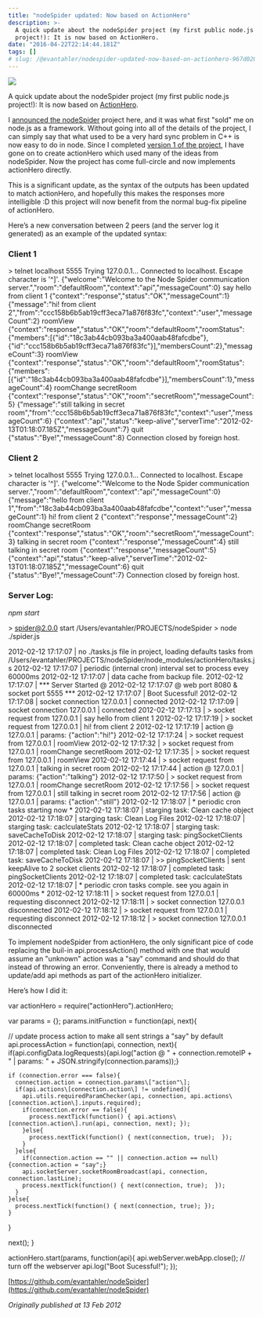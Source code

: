 ```yaml
---
title: "nodeSpider updated: Now based on ActionHero"
description: >-
  A quick update about the nodeSpider project (my first public node.js
  project!): It is now based on ActionHero.
date: "2016-04-22T22:14:44.181Z"
tags: []
# slug: /@evantahler/nodespider-updated-now-based-on-actionhero-967d02041ec7
---
```


![](/images/medium-export/1__n__p2AQEh65jifa73Si__btQ.jpeg)

A quick update about the nodeSpider project (my first public node.js project!): It is now based on [ActionHero](http://actionherojs.com).

I [announced the nodeSpider](http://blog.evantahler.com/node-spider-writing-a-real-time-messaging-relay-in-nodejs) project here, and it was what first "sold" me on node.js as a framework. Without going into all of the details of the project, I can simply say that what used to be a very hard sync problem in C++ is now easy to do in node. Since I completed [version 1 of the project](https://github.com/evantahler/nodeSpider/tree/04c1b1fff932bd5bcff8dc78e0d0fa9d32f259fb), I have gone on to create actionHero which used many of the ideas from nodeSpider. Now the project has come full-circle and now implements actionHero directly.

This is a significant update, as the syntax of the outputs has been updated to match actionHero, and hopefully this makes the responses more intelligible :D this project will now benefit from the normal bug-fix pipeline of actionHero.

Here’s a new conversation between 2 peers (and the server log it generated) as an example of the updated syntax:

### Client 1

\> telnet localhost 5555
Trying 127.0.0.1...
Connected to localhost.
Escape character is '^\]'.
{"welcome":"Welcome to the Node Spider communication server.","room":"defaultRoom","context":"api","messageCount":0}
say hello from client 1
{"context":"response","status":"OK","messageCount":1}
{"message":"hi! from client 2","from":"ccc158b6b5ab19cff3eca71a876f83fc","context":"user","messageCount":2}
roomView
{"context":"response","status":"OK","room":"defaultRoom","roomStatus":{"members":\[{"id":"18c3ab44cb093ba3a400aab48fafcdbe"},{"id":"ccc158b6b5ab19cff3eca71a876f83fc"}\],"membersCount":2},"messageCount":3}
roomView
{"context":"response","status":"OK","room":"defaultRoom","roomStatus":{"members":\[{"id":"18c3ab44cb093ba3a400aab48fafcdbe"}\],"membersCount":1},"messageCount":4}
roomChange secretRoom
{"context":"response","status":"OK","room":"secretRoom","messageCount":5}
{"message":"still talking in secret room","from":"ccc158b6b5ab19cff3eca71a876f83fc","context":"user","messageCount":6}
{"context":"api","status":"keep-alive","serverTime":"2012-02-13T01:18:07.185Z","messageCount":7}
quit
{"status":"Bye!","messageCount":8}
Connection closed by foreign host.

### Client 2

\> telnet localhost 5555
Trying 127.0.0.1...
Connected to localhost.
Escape character is '^\]'.
{"welcome":"Welcome to the Node Spider communication server.","room":"defaultRoom","context":"api","messageCount":0}
{"message":"hello from client 1","from":"18c3ab44cb093ba3a400aab48fafcdbe","context":"user","messageCount":1}
hi! from client 2
{"context":"response","messageCount":2}
roomChange secretRoom
{"context":"response","status":"OK","room":"secretRoom","messageCount":3}
talking in secret room
{"context":"response","messageCount":4}
still talking in secret room
{"context":"response","messageCount":5}
{"context":"api","status":"keep-alive","serverTime":"2012-02-13T01:18:07.185Z","messageCount":6}
quit
{"status":"Bye!","messageCount":7}
Connection closed by foreign host.

### Server Log:

_npm start_

\> spider@2.0.0 start /Users/evantahler/PROJECTS/nodeSpider
\> node ./spider.js

2012-02-12 17:17:07 | no ./tasks.js file in project, loading defaults tasks from /Users/evantahler/PROJECTS/nodeSpider/node_modules/actionHero/tasks.js
2012-02-12 17:17:07 | periodic (internal cron) interval set to process evey 60000ms
2012-02-12 17:17:07 | data cache from backup file.
2012-02-12 17:17:07 | \*\*\* Server Started @ 2012-02-12 17:17:07 @ web port 8080 &amp; socket port 5555 \*\*\*
2012-02-12 17:17:07 | Boot Sucessful!
2012-02-12 17:17:08 | socket connection 127.0.0.1 | connected
2012-02-12 17:17:09 | socket connection 127.0.0.1 | connected
2012-02-12 17:17:13 | > socket request from 127.0.0.1 | say hello from client 1
2012-02-12 17:17:19 | > socket request from 127.0.0.1 | hi! from client 2
2012-02-12 17:17:19 | action @ 127.0.0.1 | params: {"action":"hi!"}
2012-02-12 17:17:24 | > socket request from 127.0.0.1 | roomView
2012-02-12 17:17:32 | > socket request from 127.0.0.1 | roomChange secretRoom
2012-02-12 17:17:35 | > socket request from 127.0.0.1 | roomView
2012-02-12 17:17:44 | > socket request from 127.0.0.1 | talking in secret room
2012-02-12 17:17:44 | action @ 127.0.0.1 | params: {"action":"talking"}
2012-02-12 17:17:50 | > socket request from 127.0.0.1 | roomChange secretRoom
2012-02-12 17:17:56 | > socket request from 127.0.0.1 | still talking in secret room
2012-02-12 17:17:56 | action @ 127.0.0.1 | params: {"action":"still"}
2012-02-12 17:18:07 | \* periodic cron tasks starting now \*
2012-02-12 17:18:07 | starging task: Clean cache object
2012-02-12 17:18:07 | starging task: Clean Log Files
2012-02-12 17:18:07 | starging task: caclculateStats
2012-02-12 17:18:07 | starging task: saveCacheToDisk
2012-02-12 17:18:07 | starging task: pingSocketClients
2012-02-12 17:18:07 | completed task: Clean cache object
2012-02-12 17:18:07 | completed task: Clean Log Files
2012-02-12 17:18:07 | completed task: saveCacheToDisk
2012-02-12 17:18:07 | >> pingSocketClients | sent keepAlive to 2 socket clients
2012-02-12 17:18:07 | completed task: pingSocketClients
2012-02-12 17:18:07 | completed task: caclculateStats
2012-02-12 17:18:07 | \* periodic cron tasks comple. see you again in 60000ms \*
2012-02-12 17:18:11 | > socket request from 127.0.0.1 | requesting disconnect
2012-02-12 17:18:11 | > socket connection 127.0.0.1 disconnected
2012-02-12 17:18:12 | > socket request from 127.0.0.1 | requesting disconnect
2012-02-12 17:18:12 | > socket connection 127.0.0.1 disconnected

To implement nodeSpider from actionHero, the only significant pice of code replacing the buil-in api.processAction() method with one that would assume an "unknown" action was a "say" command and should do that instead of throwing an error. Conveniently, there is already a method to update/add api methods as part of the actionHero initializer.

Here’s how I did it:

var actionHero = require("actionHero").actionHero;

var params = {};
params.initFunction = function(api, next){

// update process action to make all sent strings a "say" by default
api.processAction = function(api, connection, next){
if(api.configData.logRequests){api.log("action @ " + connection.remoteIP + " | params: " + JSON.stringify(connection.params));}

    if (connection.error === false){
      connection.action = connection.params\["action"\];
      if(api.actions\[connection.action\] != undefined){
        api.utils.requiredParamChecker(api, connection, api.actions\[connection.action\].inputs.required);
        if(connection.error == false){
          process.nextTick(function() { api.actions\[connection.action\].run(api, connection, next); });
        }else{
          process.nextTick(function() { next(connection, true);  });
        }
      }else{
        if(connection.action == "" || connection.action == null){connection.action = "say";}
        api.socketServer.socketRoomBroadcast(api, connection, connection.lastLine);
        process.nextTick(function() { next(connection, true);  });
      }
    }else{
      process.nextTick(function() { next(connection, true); });
    }

}

next();
}

actionHero.start(params, function(api){
api.webServer.webApp.close(); // turn off the webserver
api.log("Boot Sucessful!");
});

[https://github.com/evantahler/nodeSpider](https://github.com/evantahler/nodeSpider)

_Originally published at 13 Feb 2012_
